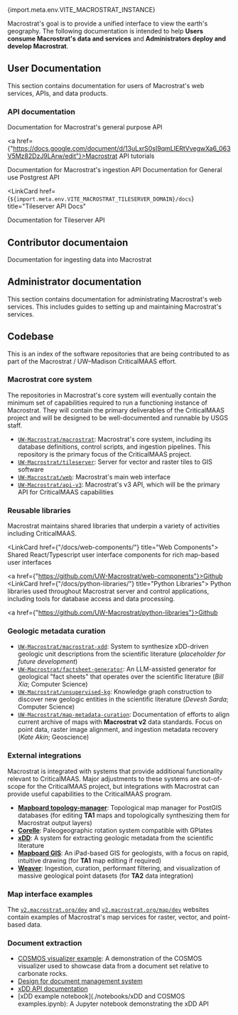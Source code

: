 
<PageHeader title="Documentation">
  <span className="subtitle">
    <span className="tertiary">{import.meta.env.VITE_MACROSTRAT_INSTANCE}</span>
  </span>
</PageHeader>

Macrostrat's goal is to provide a unified interface to view the earth's geography. The following documentation is intended
to help **Users consume Macrostrat's data and services** and **Administrators deploy and develop Macrostrat**.

## User Documentation

This section contains documentation for users of Macrostrat's web services, APIs, and data products.

<LinkCard href="/docs/integrations/qgis" title="QGIS integration"></LinkCard>

### API documentation

<LinkCard href="/api/v2/" title="General API Docs">
  Documentation for Macrostrat's general purpose API

  <a href={"https://docs.google.com/document/d/13uLxrS0sI9qmLIERtVvegwXa6_063V5Mz82DzJ9LArw/edit"}>Macrostrat API tutorials</a>
</LinkCard>

<LinkCard href="/api/ingest/docs" title="Ingestion API Docs">
  Documentation for Macrostrat's ingestion API
</LinkCard>

<LinkCard href="/docs/api/postgrest" title="Ingestion API Docs">
  Documentation for General use Postgrest API
</LinkCard>

<LinkCard
  href={`${import.meta.env.VITE_MACROSTRAT_TILESERVER_DOMAIN}/docs`}
  title="Tileserver API Docs"
>
  Documentation for Tileserver API
</LinkCard>

## Contributor documentaion

<LinkCard href="/docs/ingestion" title="Ingestion">
  Documentation for ingesting data into Macrostrat
</LinkCard>

## Administrator documentation

This section contains documentation for administrating Macrostrat's web services. This includes guides to setting up
and maintaining Macrostrat's services.

## Codebase

This is an index of the software repositories that are being contributed to as
part of the Macrostrat / UW–Madison CriticalMAAS effort.

### Macrostrat core system

The repositories in Macrostrat's core system will eventually contain the minimum
set of capabilities required to run a functioning instance of Macrostrat. They
will contain the primary deliverables of the CriticalMAAS project and will be
designed to be well-documented and runnable by USGS staff.

- [`UW-Macrostrat/macrostrat`](https://github.com/UW-Macrostrat/macrostrat):
  Macrostrat's core system, including its database definitions, control scripts,
  and ingestion pipelines. This repository is the primary focus of the
  CriticalMAAS project.
- [`UW-Macrostrat/tileserver`](https://github.com/UW-Macrostrat/tileserver):
  Server for vector and raster tiles to GIS software
- [`UW-Macrostrat/web`](https://github.com/UW-Macrostrat/web): Macrostrat's main
  web interface
- [`UW-Macrostrat/api-v3`](https://github.com/UW-Macrostrat/api-v3`):
  Macrostrat's v3 API, which will be the primary API for CriticalMAAS
  capabilities

### Reusable libraries

Macrostrat maintains shared libraries that underpin a variety of activities
including CriticalMAAS.

<LinkCard href={"/docs/web-components/"} title="Web Components">
  Shared React/Typescript user interface components for rich map-based user
  interfaces

  <a href={"https://github.com/UW-Macrostrat/web-components"}>Github</a>
</LinkCard>
<LinkCard href={"/docs/python-libraries/"} title="Python Libraries">
  Python libraries used throughout Macrostrat server and control applications,
  including tools for database access and data processing.

  <a href={"https://github.com/UW-Macrostrat/python-libraries"}>Github</a>
</LinkCard>

### Geologic metadata curation

- [`UW-Macrostrat/macrostrat-xdd`](https://github.com/UW-Macrostrat/macrostrat-xdd):
  System to synthesize xDD-driven geologic unit descriptions from the scientific
  literature (_placeholder for future development_)
- [`UW-Macrostrat/factsheet-generator`](https://github.com/UW-Macrostrat/factsheet-generator):
  An LLM-assisted generator for geological "fact sheets" that operates over the
  scientific literature (_Bill Xia_; Computer Science)
- [`UW-Macrostrat/unsupervised-kg`](https://github.com/UW-Macrostrat/unsupervised-kg):
  Knowledge graph construction to discover new geologic entities in the
  scientific literature (_Devesh Sarda_; Computer Science)
- [`UW-Macrostrat/map-metadata-curation`](https://github.com/UW-Macrostrat/map-metadata-curation):
  Documentation of efforts to align current archive of maps with **Macrostrat
  v2** data standards. Focus on point data, raster image alignment, and
  ingestion metadata recovery (_Kate Akin_; Geoscience)

### External integrations

Macrostrat is integrated with systems that provide additional functionality
relevant to CriticalMAAS. Major adjustments to these systems are out-of-scope
for the CriticalMAAS project, but integrations with Macrostrat can provide
useful capabilities to the CriticalMAAS program.

- [**Mapboard topology-manager**](https://github.com/Mapboard/topology-manager):
  Topological map manager for PostGIS databases (for editing **TA1** maps and
  topologically synthesizing them for Macrostrat output layers)
- [**Corelle**](https://github.com/UW-Macrostrat/corelle): Paleogeographic
  rotation system compatible with GPlates
- [**xDD**](https://xdd.wisc.edu/): A system for extracting geologic metadata
  from the scientific literature
- [**Mapboard GIS**](https://mapboard-gis.app): An iPad-based GIS for
  geologists, with a focus on rapid, intuitive drawing (for **TA1** map editing
  if required)
- [**Weaver**](https://github.com/digitalcrust/weaver): Ingestion, curation,
  performant filtering, and visualization of massive geological point datasets
  (for **TA2** data integration)

### Map interface examples

The [`v2.macrostrat.org/dev`](https://v2.macrostrat.org/dev) and
[`v2.macrostrat.org/map/dev`](https://v2.macrostrat.org/map/dev) websites
contain examples of Macrostrat's map services for raster, vector, and
point-based data.

### Document extraction

- [COSMOS visualizer example](https://xdd.wisc.edu/set_visualizer/sets/dolomites?query=Belle%20Fourche):
  A demonstration of the COSMOS visualizer used to showcase data from a document
  set relative to carbonate rocks.
- [Design for document management system](https://github.com/UW-xDD/document-store/blob/main/docs/design_doc.md)
- [xDD API documentation](https://xdd.wisc.edu/api/)
- [xDD example notebook](./notebooks/xDD and COSMOS examples.ipynb): A Jupyter
  notebook demonstrating the xDD API
